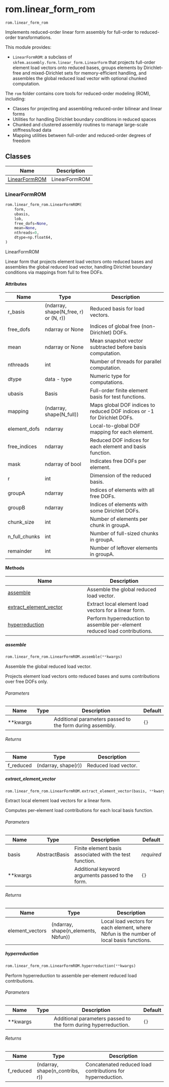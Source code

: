 # rom.linear_form_rom { #skrom.rom.linear_form_rom }

`rom.linear_form_rom`

Implements reduced-order linear form assembly for full-order to reduced-order transformations.

This module provides:

  - `LinearFormROM`: a subclass of `skfem.assembly.form.linear_form.LinearForm`
    that projects full-order element load vectors onto reduced bases,
    groups elements by Dirichlet-free and mixed-Dirichlet sets for memory-efficient handling,
    and assembles the global reduced load vector with optional chunked computation.

The `rom` folder contains core tools for reduced-order modeling (ROM), including:

  - Classes for projecting and assembling reduced-order bilinear and linear forms
  - Utilities for handling Dirichlet boundary conditions in reduced spaces
  - Chunked and clustered assembly routines to manage large-scale stiffness/load data
  - Mapping utilities between full-order and reduced-order degrees of freedom

## Classes

| Name | Description |
| --- | --- |
| [LinearFormROM](#skrom.rom.linear_form_rom.LinearFormROM) | LinearFormROM |

### LinearFormROM { #skrom.rom.linear_form_rom.LinearFormROM }

```python
rom.linear_form_rom.LinearFormROM(
    form,
    ubasis,
    lob,
    free_dofs=None,
    mean=None,
    nthreads=0,
    dtype=np.float64,
)
```

LinearFormROM

Linear form that projects element load vectors onto reduced bases
and assembles the global reduced load vector, handling Dirichlet boundary
conditions via mappings from full to free DOFs.

#### Attributes {.doc-section .doc-section-attributes}

| Name          | Type                                  | Description                                                              |
|---------------|---------------------------------------|--------------------------------------------------------------------------|
| r_basis       | (ndarray, shape(N_free, r) or (N, r)) | Reduced basis for load vectors.                                          |
| free_dofs     | ndarray or None                       | Indices of global free (non-Dirichlet) DOFs.                             |
| mean          | ndarray or None                       | Mean snapshot vector subtracted before basis computation.                |
| nthreads      | int                                   | Number of threads for parallel computation.                              |
| dtype         | data - type                           | Numeric type for computations.                                           |
| ubasis        | Basis                                 | Full-order finite element basis for test functions.                      |
| mapping       | (ndarray, shape(N_full))              | Maps global DOF indices to reduced DOF indices or -1 for Dirichlet DOFs. |
| element_dofs  | ndarray                               | Local-to-global DOF mapping for each element.                            |
| free_indices  | ndarray                               | Reduced DOF indices for each element and basis function.                 |
| mask          | ndarray of bool                       | Indicates free DOFs per element.                                         |
| r             | int                                   | Dimension of the reduced basis.                                          |
| groupA        | ndarray                               | Indices of elements with all free DOFs.                                  |
| groupB        | ndarray                               | Indices of elements with some Dirichlet DOFs.                            |
| chunk_size    | int                                   | Number of elements per chunk in groupA.                                  |
| n_full_chunks | int                                   | Number of full-sized chunks in groupA.                                   |
| remainder     | int                                   | Number of leftover elements in groupA.                                   |

#### Methods

| Name | Description |
| --- | --- |
| [assemble](#skrom.rom.linear_form_rom.LinearFormROM.assemble) | Assemble the global reduced load vector. |
| [extract_element_vector](#skrom.rom.linear_form_rom.LinearFormROM.extract_element_vector) | Extract local element load vectors for a linear form. |
| [hyperreduction](#skrom.rom.linear_form_rom.LinearFormROM.hyperreduction) | Perform hyperreduction to assemble per-element reduced load contributions. |

##### assemble { #skrom.rom.linear_form_rom.LinearFormROM.assemble }

```python
rom.linear_form_rom.LinearFormROM.assemble(**kwargs)
```

Assemble the global reduced load vector.

Projects element load vectors onto reduced bases and sums contributions
over free DOFs only.

###### Parameters {.doc-section .doc-section-parameters}

| Name     | Type   | Description                                               | Default   |
|----------|--------|-----------------------------------------------------------|-----------|
| **kwargs |        | Additional parameters passed to the form during assembly. | `{}`      |

###### Returns {.doc-section .doc-section-returns}

| Name      | Type                | Description          |
|-----------|---------------------|----------------------|
| f_reduced | (ndarray, shape(r)) | Reduced load vector. |

##### extract_element_vector { #skrom.rom.linear_form_rom.LinearFormROM.extract_element_vector }

```python
rom.linear_form_rom.LinearFormROM.extract_element_vector(basis, **kwargs)
```

Extract local element load vectors for a linear form.

Computes per-element load contributions for each local basis function.

###### Parameters {.doc-section .doc-section-parameters}

| Name     | Type          | Description                                             | Default    |
|----------|---------------|---------------------------------------------------------|------------|
| basis    | AbstractBasis | Finite element basis associated with the test function. | _required_ |
| **kwargs |               | Additional keyword arguments passed to the form.        | `{}`       |

###### Returns {.doc-section .doc-section-returns}

| Name            | Type                                | Description                                                                              |
|-----------------|-------------------------------------|------------------------------------------------------------------------------------------|
| element_vectors | (ndarray, shape(n_elements, Nbfun)) | Local load vectors for each element, where Nbfun is the number of local basis functions. |

##### hyperreduction { #skrom.rom.linear_form_rom.LinearFormROM.hyperreduction }

```python
rom.linear_form_rom.LinearFormROM.hyperreduction(**kwargs)
```

Perform hyperreduction to assemble per-element reduced load contributions.

###### Parameters {.doc-section .doc-section-parameters}

| Name     | Type   | Description                                                     | Default   |
|----------|--------|-----------------------------------------------------------------|-----------|
| **kwargs |        | Additional parameters passed to the form during hyperreduction. | `{}`      |

###### Returns {.doc-section .doc-section-returns}

| Name      | Type                            | Description                                                 |
|-----------|---------------------------------|-------------------------------------------------------------|
| f_reduced | (ndarray, shape(n_contribs, r)) | Concatenated reduced load contributions for hyperreduction. |